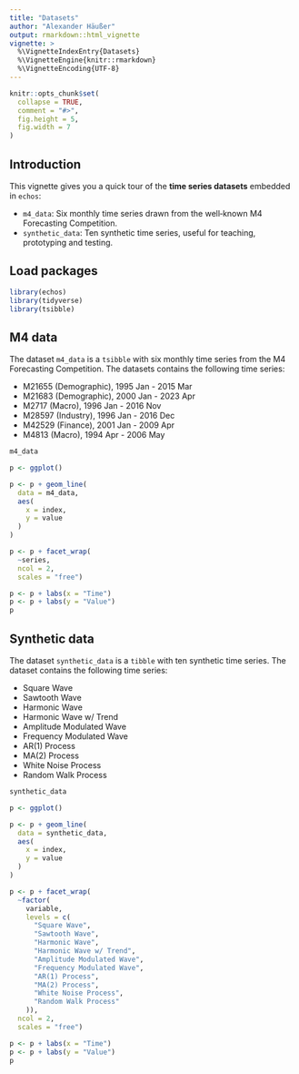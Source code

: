 ```yaml
---
title: "Datasets"
author: "Alexander Häußer"
output: rmarkdown::html_vignette
vignette: >
  %\VignetteIndexEntry{Datasets}
  %\VignetteEngine{knitr::rmarkdown}
  %\VignetteEncoding{UTF-8}
---
```


```r
knitr::opts_chunk$set(
  collapse = TRUE,
  comment = "#>",
  fig.height = 5,
  fig.width = 7
)
```

## Introduction

This vignette gives you a quick tour of the **time series datasets** embedded in `echos`:

* `m4_data`: Six monthly time series drawn from the well‑known M4 Forecasting Competition.
* `synthetic_data`: Ten synthetic time series, useful for teaching, prototyping and testing.


## Load packages

```r
library(echos)
library(tidyverse)
library(tsibble)
```


## M4 data

The dataset `m4_data` is a `tsibble` with six monthly time series from the M4 Forecasting Competition. The datasets contains the following time series:

* M21655 (Demographic), 1995 Jan - 2015 Mar
* M21683 (Demographic), 2000 Jan - 2023 Apr
* M2717 (Macro), 1996 Jan - 2016 Nov
* M28597 (Industry), 1996 Jan - 2016 Dec
* M42529 (Finance), 2001 Jan - 2009 Apr
* M4813 (Macro), 1994 Apr - 2006 May

```r
m4_data
```

```r
p <- ggplot()

p <- p + geom_line(
  data = m4_data,
  aes(
    x = index,
    y = value
  )
)

p <- p + facet_wrap(
  ~series,
  ncol = 2,
  scales = "free")

p <- p + labs(x = "Time")
p <- p + labs(y = "Value")
p
```


## Synthetic data

The dataset `synthetic_data` is a `tibble` with ten synthetic time series. The dataset contains the following time series:

* Square Wave
* Sawtooth Wave
* Harmonic Wave
* Harmonic Wave w/ Trend
* Amplitude Modulated Wave
* Frequency Modulated Wave
* AR(1) Process
* MA(2) Process
* White Noise Process
* Random Walk Process

```r
synthetic_data
```

```r
p <- ggplot()

p <- p + geom_line(
  data = synthetic_data,
  aes(
    x = index,
    y = value
  )
)

p <- p + facet_wrap(
  ~factor(
    variable, 
    levels = c(
      "Square Wave",
      "Sawtooth Wave",
      "Harmonic Wave",
      "Harmonic Wave w/ Trend",
      "Amplitude Modulated Wave",
      "Frequency Modulated Wave",
      "AR(1) Process",
      "MA(2) Process",
      "White Noise Process",
      "Random Walk Process"
    )),
  ncol = 2,
  scales = "free")

p <- p + labs(x = "Time")
p <- p + labs(y = "Value")
p
```
